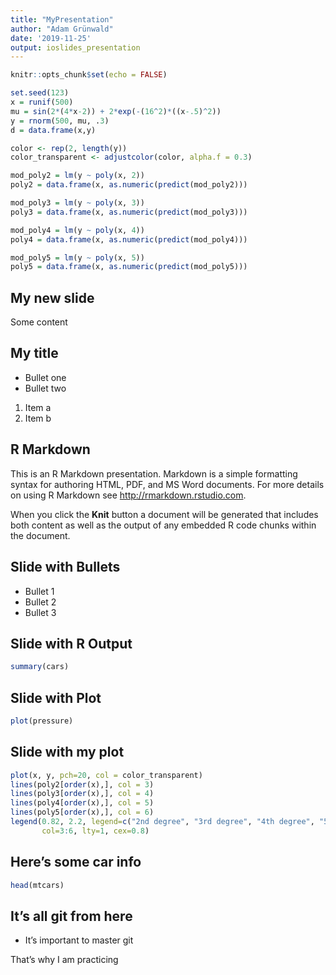 ```yaml
---
title: "MyPresentation"
author: "Adam Grünwald"
date: '2019-11-25'
output: ioslides_presentation
---
```


```r
knitr::opts_chunk$set(echo = FALSE)

set.seed(123)
x = runif(500)
mu = sin(2*(4*x-2)) + 2*exp(-(16^2)*((x-.5)^2))
y = rnorm(500, mu, .3)
d = data.frame(x,y)

color <- rep(2, length(y))
color_transparent <- adjustcolor(color, alpha.f = 0.3)

mod_poly2 = lm(y ~ poly(x, 2))
poly2 = data.frame(x, as.numeric(predict(mod_poly2)))

mod_poly3 = lm(y ~ poly(x, 3))
poly3 = data.frame(x, as.numeric(predict(mod_poly3)))

mod_poly4 = lm(y ~ poly(x, 4))
poly4 = data.frame(x, as.numeric(predict(mod_poly4)))

mod_poly5 = lm(y ~ poly(x, 5))
poly5 = data.frame(x, as.numeric(predict(mod_poly5)))
```

## My new slide
Some content


## My title

- Bullet one
- Bullet two

1. Item a
2. Item b

## R Markdown

This is an R Markdown presentation. Markdown is a simple formatting syntax for authoring HTML, PDF, and MS Word documents. For more details on using R Markdown see <http://rmarkdown.rstudio.com>.

When you click the **Knit** button a document will be generated that includes both content as well as the output of any embedded R code chunks within the document.

## Slide with Bullets

- Bullet 1
- Bullet 2
- Bullet 3

## Slide with R Output

```r
summary(cars)
```

## Slide with Plot

```r
plot(pressure)
```

## Slide with my plot

```r
plot(x, y, pch=20, col = color_transparent)
lines(poly2[order(x),], col = 3)
lines(poly3[order(x),], col = 4)
lines(poly4[order(x),], col = 5)
lines(poly5[order(x),], col = 6)
legend(0.82, 2.2, legend=c("2nd degree", "3rd degree", "4th degree", "5th degree"),
       col=3:6, lty=1, cex=0.8)
```


## Here's some car info

```r
head(mtcars)
```

## It's all git from here

- It's important to master git

That's why I am practicing
